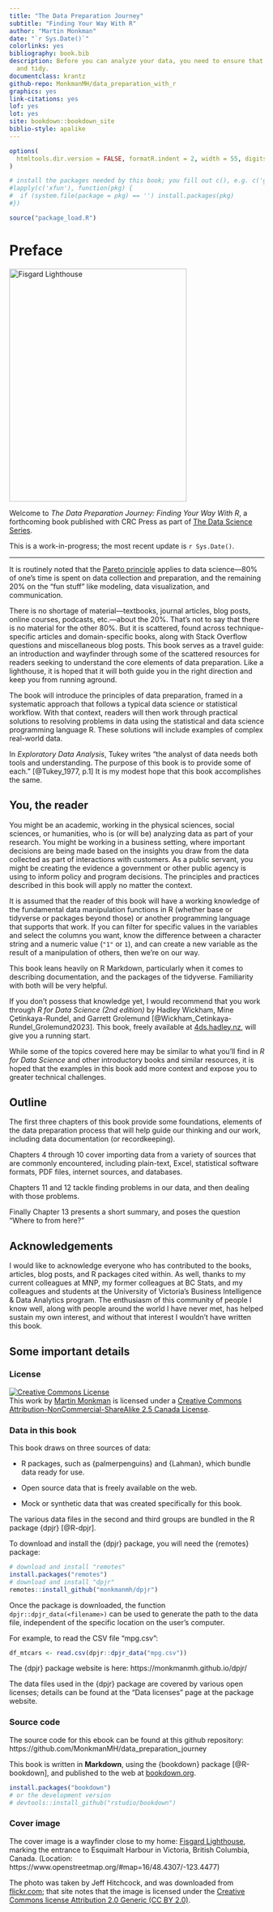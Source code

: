 ```yaml
--- 
title: "The Data Preparation Journey"
subtitle: "Finding Your Way With R"
author: "Martin Monkman"
date: "`r Sys.Date()`"
colorlinks: yes
bibliography: book.bib
description: Before you can analyze your data, you need to ensure that it is clean
  and tidy.
documentclass: krantz
github-repo: MonkmanMH/data_preparation_with_r
graphics: yes
link-citations: yes
lof: yes
lot: yes
site: bookdown::bookdown_site
biblio-style: apalike
---
```


```r
options(
  htmltools.dir.version = FALSE, formatR.indent = 2, width = 55, digits = 4
)

# install the packages needed by this book; you fill out c(), e.g. c('ggplot2', 'dplyr')
#lapply(c('xfun'), function(pkg) {
#  if (system.file(package = pkg) == '') install.packages(pkg)
#})

source("package_load.R")
```


# Preface  {-}


<img src="img\\20478450629_50e4c32d23_c.jpg" width="350" height="460" alt="Fisgard Lighthouse" />

Welcome to _The Data Preparation Journey: Finding Your Way With R_, a forthcoming book published with CRC Press as part of [The Data Science Series](https://www.routledge.com/Chapman--HallCRC-Data-Science-Series/book-series/CHDSS).

This is a work-in-progress; the most recent update is `r Sys.Date()`.


---


It is routinely noted that the [Pareto principle](https://en.wikipedia.org/wiki/Pareto_principle) applies to data science—80% of one's time is spent on data collection and preparation, and the remaining 20% on the "fun stuff" like modeling, data visualization, and communication.

There is no shortage of material—textbooks, journal articles, blog posts, online courses, podcasts, etc.—about the 20%. That's not to say that there is no material for the other 80%. But it is scattered, found across technique-specific articles and domain-specific books, along with Stack Overflow questions and miscellaneous blog posts. This book serves as a travel guide: an introduction and wayfinder through some of the scattered resources for readers seeking to understand the core elements of data preparation. Like a lighthouse, it is hoped that it will both guide you in the right direction and keep you from running aground.

The book will introduce the principles of data preparation, framed in a systematic approach that follows a typical data science or statistical workflow. With that context, readers will then work through practical solutions to resolving problems in data using the statistical and data science programming language R. These solutions will include examples of complex real-world data.

In _Exploratory Data Analysis_, Tukey writes "the analyst of data needs both tools and understanding. The purpose of this book is to provide some of each." [@Tukey_1977, p.1] It is my modest hope that this book accomplishes the same.



## You, the reader {-}

You might be an academic, working in the physical sciences, social sciences, or humanities, who is (or will be) analyzing data as part of your research. You might be working in a business setting, where important decisions are being made based on the insights you draw from the data collected as part of interactions with customers. As a public servant, you might be creating the evidence a government or other public agency is using to inform policy and program decisions. The principles and practices described in this book will apply no matter the context.

It is assumed that the reader of this book will have a working knowledge of the fundamental data manipulation functions in R (whether base or tidyverse or packages beyond those) or another programming language that supports that work. If you can filter for specific values in the variables and select the columns you want, know the difference between a character string and a numeric value (`"1"` or `1`), and can create a new variable as the result of a manipulation of others, then we're on our way. 

This book leans heavily on R Markdown, particularly when it comes to describing documentation, and the packages of the tidyverse. Familiarity with both will be very helpful.

If you don't possess that knowledge yet, I would recommend that you work through _R for Data Science (2nd edition)_ by Hadley Wickham, Mine Çetinkaya-Rundel, and Garrett Grolemund [@Wickham_Cetinkaya-Rundel_Grolemund2023]. This book, freely available at [4ds.hadley.nz](https://r4ds.hadley.nz/), will give you a running start.

While some of the topics covered here may be similar to what you'll find in _R for Data Science_ and other introductory books and similar resources, it is hoped that the examples in this book add more context and expose you to greater technical challenges.

## Outline {-}

The first three chapters of this book provide some foundations, elements of the data preparation process that will help guide our thinking and our work, including data documentation (or recordkeeping).

Chapters 4 through 10 cover importing data from a variety of sources that are commonly encountered, including plain-text, Excel, statistical software formats, PDF files, internet sources, and databases.

Chapters 11 and 12 tackle finding problems in our data, and then dealing with those problems.

Finally Chapter 13 presents a short summary, and poses the question "Where to from here?"


## Acknowledgements {-}

I would like to acknowledge everyone who has contributed to the books, articles, blog posts, and R packages cited within. As well, thanks to my current colleagues at MNP, my former colleagues at BC Stats, and my colleagues and students at the University of Victoria's Business Intelligence & Data Analytics program. The enthusiasm of this community of people I know well, along with people around the world I have never met, has helped sustain my own interest, and without that interest I wouldn't have written this book.


## Some important details {-}

### License {-}

<a rel="license" href="https://creativecommons.org/licenses/by-nc-sa/2.5/ca/"><img alt="Creative Commons License" style="border-width:0" src="https://i.creativecommons.org/l/by-nc-sa/3.0/us/88x31.png" /></a><br />This work by [Martin Monkman](https://github.com/MonkmanMH) is licensed under a <a rel="license" href="https://creativecommons.org/licenses/by-nc-sa/2.5/ca/">Creative Commons Attribution-NonCommercial-ShareAlike 2.5 Canada License</a>.


### Data in this book {-}

This book draws on three sources of data: 

* R packages, such as {palmerpenguins} and {Lahman}, which bundle data ready for use.

* Open source data that is freely available on the web.

* Mock or synthetic data that was created specifically for this book.

The various data files in the second and third groups are bundled in the R package {dpjr} [@R-dpjr].

To download and install the {dpjr} package, you will need the {remotes} package:

```r
# download and install "remotes"
install.packages("remotes")
# download and install "dpjr"
remotes::install_github("monkmanmh/dpjr")
```

Once the package is downloaded, the function `dpjr::dpjr_data(<filename>)` can be used to generate the path to the data file, independent of the specific location on the user's computer.

For example, to read the CSV file “mpg.csv”:

```r
df_mtcars <- read.csv(dpjr::dpjr_data("mpg.csv"))
```

The {dpjr} package website is here: https://monkmanmh.github.io/dpjr/

The data files used in the {dpjr} package are covered by various open licenses; details can be found at the "Data licenses" page at the package website.



### Source code {-}

The source code for this ebook can be found at this github repository: https://github.com/MonkmanMH/data_preparation_journey 

This book is written in **Markdown**, using the {bookdown} package [@R-bookdown], and published to the web at [bookdown.org](https://bookdown.org/).


```r
install.packages("bookdown")
# or the development version
# devtools::install_github("rstudio/bookdown")
```


### Cover image {-}

The cover image is a wayfinder close to my home: [Fisgard Lighthouse](https://www.pc.gc.ca/en/lhn-nhs/bc/fortroddhill), marking the entrance to Esquimalt Harbour in Victoria, British Columbia, Canada. (Location: https://www.openstreetmap.org/#map=16/48.4307/-123.4477)

The photo was taken by Jeff Hitchcock, and was downloaded from [flickr.com](https://flic.kr/p/xcBpUZ); that site notes that the image is licensed under the [Creative Commons license Attribution 2.0 Generic (CC BY 2.0)](https://creativecommons.org/licenses/by/2.0/).



<!-- 
This file by Martin Monkman is licensed under a Creative Commons Attribution 4.0 International License. 
-->
